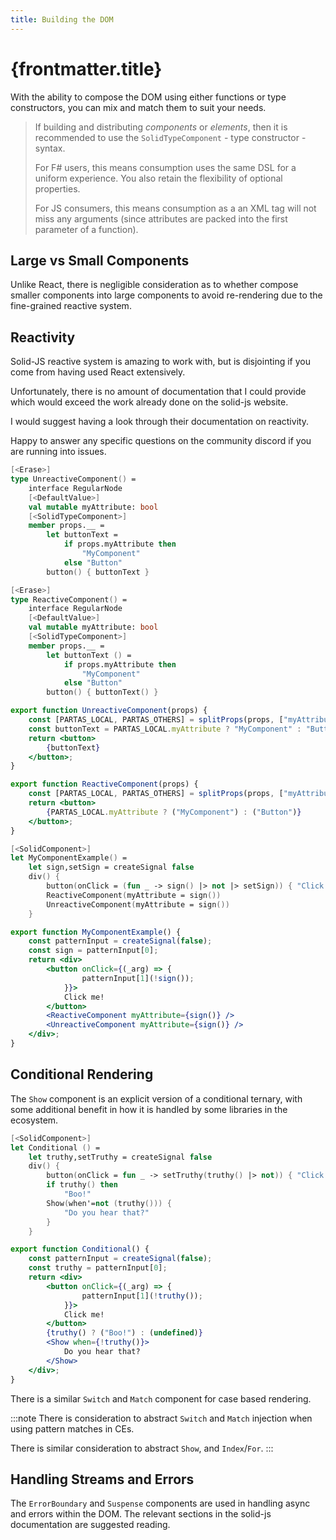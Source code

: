 ```yaml
---
title: Building the DOM
---
```



# {frontmatter.title}

With the ability to compose the DOM using either functions or type constructors,
you can mix and match them to suit your needs.

> If building and distributing *components* or *elements*, then it is recommended
> to use the `SolidTypeComponent` - type constructor - syntax.
> 
> For F# users, this means consumption uses the same DSL for a uniform experience.
> You also retain the flexibility of optional properties.
> 
> For JS consumers, this means consumption as a an XML tag will not miss any
> arguments (since attributes are packed into the first parameter of a function).

## Large vs Small Components

Unlike React, there is negligible consideration as to whether compose smaller
components into large components to avoid re-rendering due to the fine-grained
reactive system.

## Reactivity

Solid-JS reactive system is amazing to work with, but is disjointing if you
come from having used React extensively.

Unfortunately, there is no amount of documentation that I could provide which
would exceed the work already done on the solid-js website.

I would suggest having a look through their documentation on reactivity.

Happy to answer any specific questions on the community discord if you are
running into issues.


```fsharp tab title="F#: Unreactive"
[<Erase>]
type UnreactiveComponent() =
    interface RegularNode
    [<DefaultValue>]
    val mutable myAttribute: bool
    [<SolidTypeComponent>]
    member props.__ =
        let buttonText =
            if props.myAttribute then
                "MyComponent"
            else "Button"
        button() { buttonText }
```

```fsharp {8} tab title="F#: Reactive"
[<Erase>]
type ReactiveComponent() =
    interface RegularNode
    [<DefaultValue>]
    val mutable myAttribute: bool
    [<SolidTypeComponent>]
    member props.__ =
        let buttonText () =
            if props.myAttribute then
                "MyComponent"
            else "Button"
        button() { buttonText() }
```

```jsx tab title="JSX: Unreactive"
export function UnreactiveComponent(props) {
    const [PARTAS_LOCAL, PARTAS_OTHERS] = splitProps(props, ["myAttribute"]);
    const buttonText = PARTAS_LOCAL.myAttribute ? "MyComponent" : "Button";
    return <button>
        {buttonText}
    </button>;
}

```


```jsx tab title="JSX: Reactive"
export function ReactiveComponent(props) {
    const [PARTAS_LOCAL, PARTAS_OTHERS] = splitProps(props, ["myAttribute"]);
    return <button>
        {PARTAS_LOCAL.myAttribute ? ("MyComponent") : ("Button")}
    </button>;
}

```


```fsharp tab title="F#: Example"
[<SolidComponent>]
let MyComponentExample() =
    let sign,setSign = createSignal false
    div() {
        button(onClick = (fun _ -> sign() |> not |> setSign)) { "Click me!" }
        ReactiveComponent(myAttribute = sign())
        UnreactiveComponent(myAttribute = sign())
    }
```


```jsx tab title="JSX: Example"
export function MyComponentExample() {
    const patternInput = createSignal(false);
    const sign = patternInput[0];
    return <div>
        <button onClick={(_arg) => {
                patternInput[1](!sign());
            }}>
            Click me!
        </button>
        <ReactiveComponent myAttribute={sign()} />
        <UnreactiveComponent myAttribute={sign()} />
    </div>;
}

```

<MyComponentExample/>

## Conditional Rendering

The `Show` component is an explicit version of a conditional ternary, with some additional
benefit in how it is handled by some libraries in the ecosystem.

```fsharp title="F#"
[<SolidComponent>]
let Conditional () =
    let truthy,setTruthy = createSignal false
    div() {
        button(onClick = fun _ -> setTruthy(truthy() |> not)) { "Click me!" }
        if truthy() then
            "Boo!"
        Show(when'=not (truthy())) {
            "Do you hear that?"
        }
    }
```

```jsx title="JSX"
export function Conditional() {
    const patternInput = createSignal(false);
    const truthy = patternInput[0];
    return <div>
        <button onClick={(_arg) => {
                patternInput[1](!truthy());
            }}>
            Click me!
        </button>
        {truthy() ? ("Boo!") : (undefined)}
        <Show when={!truthy()}>
            Do you hear that?
        </Show>
    </div>;
}
```

<Conditional/>

There is a similar `Switch` and `Match` component for case based rendering.

:::note
There is consideration to abstract `Switch` and `Match` injection when using
pattern matches in CEs.

There is similar consideration to abstract `Show`, and `Index`/`For`.
:::

## Handling Streams and Errors

The `ErrorBoundary` and `Suspense` components are used in handling async
and errors within the DOM. The relevant sections in the solid-js documentation are
suggested reading.

